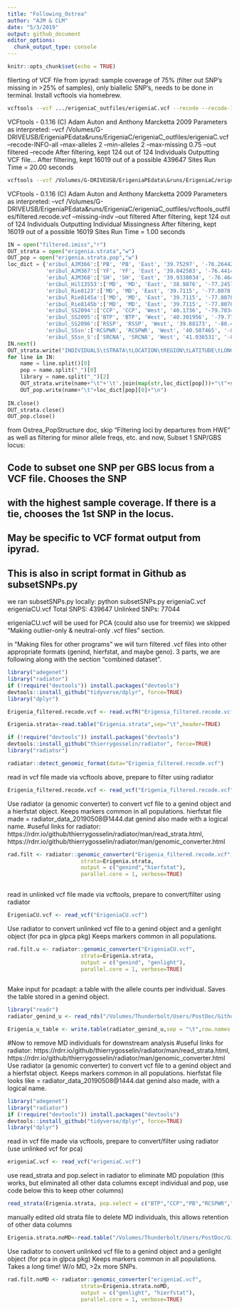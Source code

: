 ```yaml
---
title: "Following_Ostrea"
author: "AJM & CLM"
date: "5/3/2019"
output: github_document
editor_options: 
  chunk_output_type: console
---
```


```r
knitr::opts_chunk$set(echo = TRUE)
```

filerting of VCF file from ipyrad: sample coverage of 75% (filter out SNP's missing in >25% of samples), only biallelic SNP's, needs to be done in terminal. Install vcftools via homebrew.

```bash
vcftools --vcf .../erigeniaC_outfiles/erigeniaC.vcf --recode --recode-INFO-all --min-alleles 2 --max-alleles 2 --max-missing 0.75 --out filtered
```
VCFtools - 0.1.16
(C) Adam Auton and Anthony Marcketta 2009
Parameters as interpreted:
	--vcf /Volumes/G-DRIVEUSB/ErigeniaPEdata&runs/ErigeniaC/erigeniaC_outfiles/erigeniaC.vcf
	--recode-INFO-all
	--max-alleles 2
	--min-alleles 2
	--max-missing 0.75
	--out filtered
	--recode
After filtering, kept 124 out of 124 Individuals
Outputting VCF file...
After filtering, kept 16019 out of a possible 439647 Sites
Run Time = 20.00 seconds

```bash
vcftools --vcf /Volumes/G-DRIVEUSB/ErigeniaPEdata\&runs/ErigeniaC/erigeniaC_outfiles/vcftools_outfiles/filtered.recode.vcf --missing-indv --out filtered

```
VCFtools - 0.1.16
(C) Adam Auton and Anthony Marcketta 2009
Parameters as interpreted:
	--vcf /Volumes/G-DRIVEUSB/ErigeniaPEdata&runs/ErigeniaC/erigeniaC_outfiles/vcftools_outfiles/filtered.recode.vcf
	--missing-indv
	--out filtered
After filtering, kept 124 out of 124 Individuals
Outputting Individual Missingness
After filtering, kept 16019 out of a possible 16019 Sites
Run Time = 1.00 seconds

```python
IN = open("filtered.imiss","r")
OUT_strata = open("erigenia.strata","w")
OUT_pop = open("erigenia.strata.pop","w")
loc_dict = {'eribul_AJM366':['PB', 'PB', 'East', '39.75297', '-76.26442', 'PA'],
            'eribul_AJM367':['YF', 'YF', 'East', '39.842583', '-76.441405', 'PA'],
            'eribul_AJM368':['SH', 'SH', 'East', '39.9338034', '-76.4644247', 'PA'],
            'eribul_Hil13553':['MD', 'MD', 'East', '38.9876', '-77.2457', 'MD'],
            'eribul_Rie8123':['MD', 'MD', 'East', '39.7115', '-77.8078', 'MD'],
            'eribul_Rie8145a':['MD', 'MD', 'East', '39.7115', '-77.8078', 'MD'],
            'eribul_Rie8145b':['MD', 'MD', 'East', '39.7115', '-77.8078', 'MD'],
            'eribul_SS2094':['CCP', 'CCP', 'West', '40.1736', '-79.78346', 'PA'],
            'eribul_SS2095':['BTP', 'BTP', 'West', '40.301956', '-79.773031', 'PA'],
            'eribul_SS2096':['RSSP', 'RSSP', 'West', '39.88173', '-80.43642', 'PA'],
            'eribul_SSsn':['RCSPWR', 'RCSPWR', 'West', '40.507465', '-80.360747', 'PA'],
            'eribul_SSsn_S':['SRCNA', 'SRCNA', 'West', '41.036531', '-80.103539', 'PA']}
IN.next()
OUT_strata.write("INDIVIDUALS\tSTRATA\tLOCATION\tREGION\tLATITUDE\tLONGITUDE\tSTATE\n")
for line in IN:
    name = line.split()[0]
    pop = name.split("_")[0]
    library = name.split("_")[2]
    OUT_strata.write(name+"\t"+'\t'.join(map(str,loc_dict[pop]))+"\t"+state+"\n")
    OUT_pop.write(name+"\t"+loc_dict[pop][0]+"\n")
    
IN.close()
OUT_strata.close()
OUT_pop.close()
```

from Ostrea_PopStructure doc, skip "Filtering loci by departures from HWE" as well as filtering for minor allele freqs, etc.
and now, 
Subset 1 SNP/GBS locus:

## Code to subset one SNP per GBS locus from a VCF file. Chooses the SNP
## with the highest sample coverage. If there is a tie, chooses the 1st SNP in the locus. 
## May be specific to VCF format output from ipyrad.
## This is also in script format in Github as subsetSNPs.py
we ran subsetSNPs.py locally:
python subsetSNPs.py erigeniaC.vcf erigeniaCU.vcf
Total SNPS: 439647
Unlinked SNPs: 77044

erigeniaCU.vcf will be used for PCA (could also use for treemix)
we skipped "Making outlier-only & neutral-only .vcf files" section.

in "Making files for other programs" we will turn filtered .vcf files into other appropriate formats (genind, hierfstat, and maybe geno). 3 parts, we are following along with the section "combined dataset".

```r
library("adegenet")
library("radiator")
if (!require("devtools")) install.packages("devtools")
devtools::install_github("tidyverse/dplyr", force=TRUE)
library("dplyr")

```

```r
Erigenia_filtered.recode.vcf <- read.vcfR("Erigenia_filtered.recode.vcf")
```
```r
Erigenia.strata<-read.table("Erigenia.strata",sep="\t",header=TRUE)
```

```r
if (!require("devtools")) install.packages("devtools")
devtools::install_github("thierrygosselin/radiator", force=TRUE)
library("radiator")
```
```r
radiator::detect_genomic_format(data="Erigenia_filtered.recode.vcf")
```
read in vcf file made via vcftools above, prepare to filter using radiator
```r
Erigenia_filtered.recode.vcf <- read_vcf("Erigenia_filtered.recode.vcf")
```

Use radiator (a genomic converter) to convert vcf file to a genind object and a hierfstat object. Keeps markers common in all populations. hierfstat file made = radiator_data_20190508@1444.dat
genind also made with a logical name.
#useful links for radiator: https://rdrr.io/github/thierrygosselin/radiator/man/read_strata.html, https://rdrr.io/github/thierrygosselin/radiator/man/genomic_converter.html
```r
rad.filt <- radiator::genomic_converter("Erigenia_filtered.recode.vcf",
                       strata=Erigenia.strata,
                       output = c("genind","hierfstat"),
                       parallel.core = 1, verbose=TRUE)
                        
```


read in unlinked vcf file made via vcftools, prepare to convert/filter using radiator
```r
ErigeniaCU.vcf <- read_vcf("ErigeniaCU.vcf")
```

Use radiator to convert unlinked vcf file to a genind object and a genlight object (for pca in glpca pkg) Keeps markers common in all populations. 
```r
rad.filt.u <- radiator::genomic_converter("ErigeniaCU.vcf",
                       strata=Erigenia.strata,
                       output = c("genind", "genlight"),
                       parallel.core = 1, verbose=TRUE)
                        
```
Make input for pcadapt: a table with the allele counts per individual. Saves the table stored in a genind object.
```r
library("readr")
radiator_genind_u <- read_rds("/Volumes/Thunderbolt/Users/PostDoc/Github/Erigenia-Analyses/126_radiator_genomic_converter_20190508@1524/radiator_genind_u.RData")
```
```r
Erigenia_u_table <- write.table(radiator_genind_u,sep = "\t",row.names = T,col.names = T,quote = F )
```


#Now to remove MD individuals for downstream analysis
#useful links for radiator: https://rdrr.io/github/thierrygosselin/radiator/man/read_strata.html, https://rdrr.io/github/thierrygosselin/radiator/man/genomic_converter.html
Use radiator (a genomic converter) to convert vcf file to a genind object and a hierfstat object. Keeps markers common in all populations. hierfstat file looks like = radiator_data_20190508@1444.dat
genind also made, with a logical name.

```r
library("adegenet")
library("radiator")
if (!require("devtools")) install.packages("devtools")
devtools::install_github("tidyverse/dplyr", force=TRUE)
library("dplyr")
```

read in vcf file made via vcftools, prepare to convert/filter using radiator (use unlinked vcf for pca)
```r
erigeniaC.vcf <- read_vcf("erigeniaC.vcf")
```
use read_strata and pop.select in radiator to eliminate MD population (this works, but eliminated all other data columns except individual and pop, use code below this to keep other columns)
```r
read_strata(Erigenia.strata, pop.select = c("BTP","CCP","PB","RCSPWR","RSSP","SH", "SRCNA", "YF"))
```
manually edited old strata file to delete MD individuals, this allows retention of other data columns
```r
Erigenia.strata.noMD<-read.table("/Volumes/Thunderbolt/Users/PostDoc/Github/Erigenia-Analyses/Erigenia.strata_noMD", sep="\t", header=TRUE)
```


Use radiator to convert unlinked vcf file to a genind object and a genlight object (for pca in glpca pkg) Keeps markers common in all populations. Takes a long time! W/o MD, >2x more SNPs.
```r
rad.filt.noMD <- radiator::genomic_converter("erigeniaC.vcf",
                       strata=Erigenia.strata.noMD,
                       output = c("genlight", "hierfstat"),
                       parallel.core = 1, verbose=TRUE)
```

